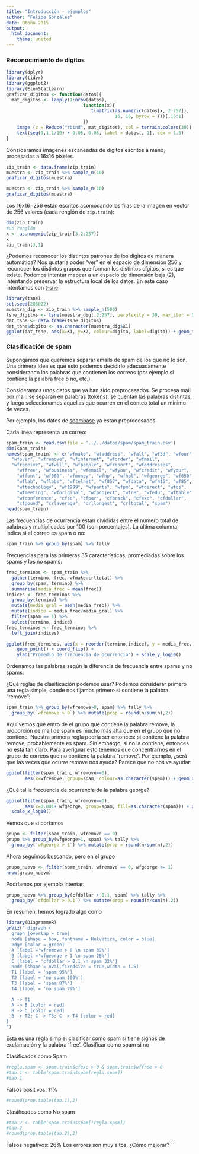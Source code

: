 ```yaml
---
title: "Introducción - ejemplos"
author: "Felipe González"
date: Otoño 2015
output: 
  html_document: 
    theme: united
---
```



### Reconocimiento de dígitos

```r
library(dplyr)
library(tidyr)
library(ggplot2)
library(ElemStatLearn)
graficar_digitos <- function(datos){
  mat_digitos <- lapply(1:nrow(datos), 
	                         function(x){ 
                            	t(matrix(as.numeric(datos[x, 2:257]), 
                            	         16, 16, byrow = T))[,16:1]
                             })
	image (z = Reduce("rbind", mat_digitos), col = terrain.colors(30))
	text(seq(0,1,1/10) + 0.05, 0.05, label = datos[, 1], cex = 1.5)
}

```

Consideramos imágenes escaneadas de dígitos escritos a mano, procesadas
a 16x16 pixeles.

```r
zip_train <- data.frame(zip.train)
muestra <- zip_train %>% sample_n(10)
graficar_digitos(muestra)
```

```r
muestra <- zip_train %>% sample_n(10)
graficar_digitos(muestra)
```

Los 16x16=256 están escritos acomodando las filas de la imagen en 
vector de 256 valores (cada renglón de `zip.train`):

```r
dim(zip_train)
#un renglón
x <- as.numeric(zip_train[3,2:257])
x
zip_train[3,1]
```


¿Podemos reconocer los distintos patrones de los dígitos de manera
automática? Nos gustaría poder "ver" en el espacio de dimensión 256 y reconocer
los distintos grupos que forman los distintos dígitos, si es que existe. Podemos
intentar mapear a un espacio de dimensión baja (2), intentando preservar la estructura
local de los datos. En este caso intentamos con [t-sne](https://www.youtube.com/watch?v=RJVL80Gg3lA&list=UUtXKDgv1AVoG88PLl8nGXmw):



```r
library(tsne)
set.seed(288022)
muestra_dig <- zip_train %>% sample_n(500)
tsne_digitos <- tsne(muestra_dig[,2:257], perplexity = 30, max_iter = 500, initial_dims = 15)
dat_tsne <- data.frame(tsne_digitos)
dat_tsne$digito <- as.character(muestra_dig$X1)
ggplot(dat_tsne, aes(x=X1, y=X2, colour=digito, label=digito)) + geom_text()
```



### Clasificación de spam

Supongamos que queremos separar emails de spam de los que no lo son.
Una primera idea es que esto podemos decidirlo adecuadamente considerando
las palabras que contienen los correos (por ejemplo si contiene la palabra free o no,
etc.).

Consideramos unos datos que ya han sido preprocesados. Se procesa mail por mail: se separan
en palabras (tokens), se cuentan las palabras distintas, y luego seleccionamos aquellas
que ocurren en el conteo total un mínimo de veces.

Por ejemplo, los datos de [spambase](https://archive.ics.uci.edu/ml/datasets/Spambase) ya están
preprocesados. 

Cada línea representa un correo:

```r
spam_train <- read.csv(file = '../../datos/spam/spam_train.csv')
dim(spam_train)
names(spam_train) <- c("wfmake", "wfaddress", "wfall", "wf3d", "wfour",
  "wfover", "wfremove", "wfinternet", "wforder", "wfmail", 
  "wfreceive", "wfwill", "wfpeople", "wfreport", "wfaddresses", 
	"wffree", "wfbusiness", "wfemail", "wfyou", "wfcredit", "wfyour", 
	"wffont", "wf000", "wfmoney", "wfhp", "wfhpl", "wfgeorge", "wf650", 
	"wflab", "wflabs", "wftelnet", "wf857", "wfdata", "wf415", "wf85", 
	"wftechnology", "wf1999", "wfparts", "wfpm", "wfdirect", "wfcs", 
	"wfmeeting", "wforiginal", "wfproject", "wfre", "wfedu", "wftable", 
	"wfconference", "cfsc", "cfpar", "cfbrack", "cfexc", "cfdollar", 
	"cfpound", "crlaverage", "crllongest", "crltotal", "spam")
head(spam_train)
```

Las frecuencias de ocurrencia están divididas entre el número total de palabras
y multiplicadas por 100 (son porcentajes). La última columna indica si el correo es spam o no: 

```r
spam_train %>% group_by(spam) %>% tally
```
Frecuencias para las primeras 35 características, promediadas sobre
los spams y los no spams:

```r
frec_terminos <- spam_train %>% 
  gather(termino, frec, wfmake:crltotal) %>%
  group_by(spam, termino) %>%
  summarise(media_frec = mean(frec))
indices <- frec_terminos %>% 
  group_by(termino) %>%
  mutate(media_gral = mean(media_frec)) %>%
  mutate(indice = media_frec/media_gral) %>%
  filter(spam == 1) %>%
  select(termino, indice)
frec_terminos <- frec_terminos %>%
  left_join(indices)
```

```r
ggplot(frec_terminos, aes(x = reorder(termino,indice), y = media_frec, colour=factor(spam))) + 
    geom_point() + coord_flip() +
    ylab("Promedio de frecuencia de ocurrencia") + scale_y_log10() 
```

Ordenamos las palabras según la diferencia de frecuencia entre spams y no spams.


¿Qué reglas de clasificación podemos usar? Podemos considerar primero una
regla simple, donde nos fijamos primero si contiene la palabra
"remove":

```r
spam_train %>% group_by(wfremove>0, spam) %>% tally %>%
  group_by(`wfremove > 0`) %>% mutate(prop = round(n/sum(n),2))
```

Aquí vemos que entro de el grupo que contiene la palabra remove, la proporción
de mail de spam es mucho más alta que en el grupo que no contiene. Nuestra primera regla
podría ser entonces: si contiene la palabra remove, probablemente es spam. Sin embargo,
si no la contiene, entonces no está tan claro. Para averiguar esto tenemos
que concentrarnos en el grupo de correos que no contiene la palabra "remove". Por ejemplo,
¿será que las veces que ocurre remove nos ayuda? Parece que no nos va ayudar:


```r
ggplot(filter(spam_train, wfremove==0),
       aes(x=wfremove, group=spam, colour=as.character(spam))) + geom_density(adjust = 0.5)
```

¿Qué tal la frecuencia de ocurrencia de la palabra george?

```r
ggplot(filter(spam_train, wfremove==0),
       aes(x=0.001+ wfgeorge, group=spam, fill=as.character(spam))) + geom_histogram() +
  scale_x_log10()
```

Vemos que si cortamos

```r
grupo <- filter(spam_train, wfremove == 0)
grupo %>% group_by(wfgeorge>1, spam) %>% tally %>%
  group_by(`wfgeorge > 1`) %>% mutate(prop = round(n/sum(n),2))
```

Ahora seguimos buscando, pero en el grupo
```r
grupo_nuevo <- filter(spam_train, wfremove == 0, wfgeorge <= 1)
nrow(grupo_nuevo)

```

Podríamos por ejemplo intentar:
```r
grupo_nuevo %>% group_by(cfdollar > 0.1, spam) %>% tally %>%
  group_by(`cfdollar > 0.1`) %>% mutate(prop = round(n/sum(n),2))
```

En resumen, hemos logrado algo como

```r
library(DiagrammeR)
grViz(" digraph {
  graph [overlap = true]
  node [shape = box, fontname = Helvetica, color = blue]
  edge [color = green]
  A [label ='wfremove > 0 \n spam 39%']
  B [label ='wfgeorge > 1 \n spam 28%']
  C [label = 'cfdollar > 0.1 \n spam 32%']
  node [shape = oval,fixedsize = true,width = 1.5]
  T1 [label = 'spam 95%']
  T2 [label = 'no spam 100%']
  T3 [label = 'spam 87%']
  T4 [label = 'no spam 79%']

  A -> T1
  A -> B [color = red]
  B -> C [color = red]
  B -> T2; C -> T3; C -> T4 [color = red]
}
")
```



Esta es una regla simple: 
clasificar como spam si tiene signos de exclamación y la palabra 'free'. 
Clasificar como spam si no

 Clasificados como Spam
```r
#regla.spam <- spam.train$cfexc > 0 & spam.train$wffree > 0
#tab.1 <- table(spam.train$spam[regla.spam])
#tab.1
```

Falsos positivos: 11%

```r
#round(prop.table(tab.1),2)
```
Clasificados como No spam
```r
#tab.2 <- table(spam.train$spam[!regla.spam])
#tab.2
#round(prop.table(tab.2),2)
```

Falsos negativos: 26%
Los errores son muy altos. ¿Cómo mejorar?
```

